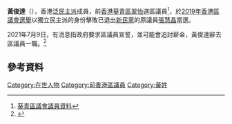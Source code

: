 {{Infobox_Officeholder
| name = 黃俊達
| native_name = Wong Chun-tat
| native_name_lang = en
| office = [[葵青區議會|葵青區議會]]議員
| honorific-suffix = 
| image = 
| term_start    = 2020年1月1日
| term_end      = 2021年7月9日
| constituency  = [[翠怡|翠怡]]
| predecessor  = [[張慧晶|張慧晶]]
| successor =
| majority = [[2019年香港區議會選舉|2019年]]：4,274 (52.52%)
| date of birth = 
| date of death =
| place of birth = 
| place of death = 
| party = {{NONP}}
| otherparty = 
| spouse = 
| relatives = 
| residence = {{HKG}}
| educate = 
| past = 
| work = 
}}

'''黃俊達'''（{{lang-en|Wong Chun-tat}}），香港[[泛民主派|泛民主派]]成員，前[[香港|香港]][[葵青區|葵青區]][[翠怡|翠怡]]選區議員<ref>[https://www.districtcouncils.gov.hk/kwt/tc_chi/members/info/dc_member_list_detail.php?member_id=2831  葵青區議會議員資料]</ref>，於[[2019年香港區議會選舉|2019年香港區議會選舉]]以獨立民主派的身份擊敗已退出[[新民黨_(香港)|新民黨]]的原議員[[張慧晶|張慧晶]]當選。

2021年7月9日，有消息指政府要求區議員宣誓，並可能會追討薪金，黃俊達辭去區議員一職。<ref>{{cite web|title=7月7至13日至少206區議員辭職【附名單】|url=https://news.mingpao.com/ins/%E7%86%B1%E9%BB%9E/article/20210713/s00024/1626185209141|date=2021年7月13日 23:05|publisher=明報|access-date=2021年10月12日|archive-date=2021年10月27日|archive-url=https://web.archive.org/web/20211027181500/https://news.mingpao.com/ins/%25E7%2586%25B1%25E9%25BB%259E/article/20210713/s00024/1626185209141|dead-url=no}}</ref>

==參考資料==
<references/>
[[Category:在世人物|Category:在世人物]]
[[Category:前香港區議員|Category:前香港區議員]]
[[Category:黃姓|Category:黃姓]]